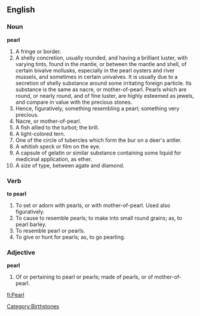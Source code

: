 ==English==

===Noun===

'''pearl'''

#A fringe or border.
#A shelly concretion, usually rounded, and having a brilliant luster, with varying tints, found in the mantle, or between the mantle and shell, of certain bivalve mollusks, especially in the pearl oysters and river mussels, and sometimes in certain univalves. It is usually due to a secretion of shelly substance around some irritating foreign particle. Its substance is the same as nacre, or mother-of-pearl. Pearls which are round, or nearly round, and of fine luster, are highly esteemed as jewels, and compare in value with the precious stones.
#Hence, figuratively, something resembling a pearl; something very precious.
#Nacre, or mother-of-pearl.
#A fish allied to the turbot; the brill.
#A light-colored tern.
#One of the circle of tubercles which form the bur on a deer's antler.
#A whitish speck or film on the eye.
#A capsule of gelatin or similar substance containing some liquid for medicinal application, as ether.
#A size of type, between agate and diamond.

===Verb===

'''to pearl'''

#To set or adorn with pearls, or with mother-of-pearl. Used also figuratively.
#To cause to resemble pearls; to make into small round grains; as, to pearl barley.
#To resemble pearl or pearls.
#To give or hunt for pearls; as, to go pearling.

===Adjective===

'''pearl'''

#Of or pertaining to pearl or pearls; made of pearls, or of mother-of-pearl.

[[Category:Birthstones]]

[[fi:Pearl]]